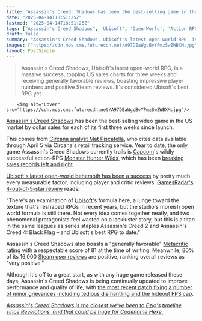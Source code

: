 ```yaml
---
title: "Assassin's Creed: Shadows has been the best-selling game in the US for each of its first 3 weeks on market"
date: "2025-04-14T18:51:25Z"
lastmod: "2025-04-14T18:51:25Z"
tags: ["Assassin's Creed Shadows", 'Ubisoft', 'Open-World', 'Action RPG', 'PC', 'PS5', 'Xbox Series X', 'Video Game']
draft: false
summary: "Assassin's Creed Shadows, Ubisoft's latest open-world RPG, is a massive success, topping US sales charts for three weeks and receiving generally favorable reviews, boasting impressive player numbers and positive Steam reviews.  It's considered Ubisoft's best RPG yet."
images: ["https://cdn.mos.cms.futurecdn.net/A97DEaWgcBvYPmzSwZWBXM.jpg"]
layout: PostSimple
---
```

> Assassin's Creed Shadows, Ubisoft's latest open-world RPG, is a massive success, topping US sales charts for three weeks and receiving generally favorable reviews, boasting impressive player numbers and positive Steam reviews.  It's considered Ubisoft's best RPG yet.


        <img alt="Cover" src="https://cdn.mos.cms.futurecdn.net/A97DEaWgcBvYPmzSwZWBXM.jpg"/>
        
[Assassin's Creed Shadows](https://www.gamesradar.com/assassins-creed-shadows-guide/) has been the best-selling video game in the US market by dollar sales for each of its first three weeks since launch.

This comes from [Circana analyst Mat Piscatella](https://bsky.app/profile/matpiscatella.bsky.social/post/3lmrugvasic24), who cites data available through April 5 via Circana's retail tracking service. Year to date, the only game Assassin's Creed Shadows currently trails is [Capcom](https://www.gamesradar.com/tag/capcom/)'s wildly successful action-RPG [Monster Hunter Wilds](https://www.gamesradar.com/games/monster-hunter/monster-hunter-wilds-guide/), which has been [breaking sales records left and right](https://www.gamesradar.com/games/monster-hunter/monster-hunter-wilds-continues-its-record-breaking-streak-with-capcom-now-celebrating-over-10-million-sales-for-the-new-action-rpg/).

[Ubisoft's latest open-world behemoth has been a success](https://www.gamesradar.com/games/assassin-s-creed/assassins-creed-shadows-has-already-surpassed-the-launches-of-ac-origins-and-odyssey-with-2-million-players-and-counting/https://www.gamesradar.com/games/assassin-s-creed/assassins-creed-shadows-shoots-past-3-million-players-and-40-million-hours-played-with-the-second-highest-day-1-sales-revenue-in-assassins-creed-franchise-history/) by pretty much every measurable factor, including player and critic reviews. [GamesRadar's 4-out-of-5-star review](https://www.gamesradar.com/games/assassin-s-creed/assassins-creed-shadows-review/) reads:

"There's an examination of [Ubisoft](https://www.gamesradar.com/tag/ubisoft/)'s formula here, a lunge toward the texture that's reshaped RPGs in recent years, but the studio's moreish open world formula is still there. Not every idea comes together neatly, and two phenomenal protagonists feel wasted on a lackluster story, but this is a titan in the same leagues as series staples Assassin's Creed 2 and Assassin's Creed 4: Black Flag – and Ubisoft's best RPG to date."

Assassin's Creed Shadows also boasts a "generally favorable" [Metacritic rating](https://www.metacritic.com/game/assassins-creed-shadows/) with a respectable score of 81 at the time of writing. Meanwhile, 80% of its 16,000 [Steam user reviews](https://store.steampowered.com/app/3159330/Assassins_Creed_Shadows/) are positive, ranking overall reviews as "very positive."

Although it's off to a great start, as with any huge game released these days, Assassin's Creed Shadows is being continually updated to improve performance and quality of life, with [the most recent patch fixing a number of minor grievances including tedious dismantling and the hideout FPS cap](https://www.gamesradar.com/games/assassin-s-creed/assassins-creed-shadows-patch-fixes-my-2-biggest-annoyances-tedious-dismantling-and-the-hideout-fps-cap-right-as-ive-nearly-finished-this-open-world-rpg/).

[<em>Assassin's Creed Shadows is the closest we've been to Ezio's timeline since Revelations, and that could be huge for Codename Hexe.</em>](https://www.gamesradar.com/games/assassin-s-creed/assassins-creed-shadows-is-the-closest-weve-been-to-ezios-timeline-since-revelations-and-that-could-be-huge-for-codename-hexe/)
        